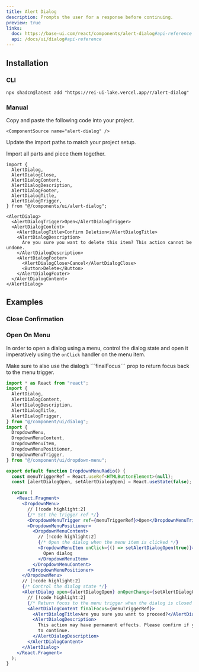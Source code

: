 ```yaml
---
title: Alert Dialog
description: Prompts the user for a response before continuing.
preview: true
links:
  doc: https://base-ui.com/react/components/alert-dialog#api-reference
  api: /docs/ui/dialog#api-reference
---
```


<ComponentTabs name="alert-dialog-demo" />

## Installation

### CLI

```package-install
npx shadcn@latest add "https://rei-ui-lake.vercel.app/r/alert-dialog"
```

### Manual

<Steps>

  <Step>
    Copy and paste the following code into your project.

    <ComponentSource name="alert-dialog" />

  </Step>
  
  <Step>Update the import paths to match your project setup.</Step>

</Steps>

Import all parts and piece them together.

```tsx
import {
  AlertDialog,
  AlertDialogClose,
  AlertDialogContent,
  AlertDialogDescription,
  AlertDialogFooter,
  AlertDialogTitle,
  AlertDialogTrigger,
} from "@/components/ui/alert-dialog";
```

```tsx
<AlertDialog>
  <AlertDialogTrigger>Open</AlertDialogTrigger>
  <AlertDialogContent>
    <AlertDialogTitle>Confirm Deletion</AlertDialogTitle>
    <AlertDialogDescription>
      Are you sure you want to delete this item? This action cannot be undone.
    </AlertDialogDescription>
    <AlertDialogFooter>
      <AlertDialogClose>Cancel</AlertDialogClose>
      <Button>Delete</Button>
    </AlertDialogFooter>
  </AlertDialogContent>
</AlertDialog>
```

## Examples

### Close Confirmation

<ComponentTabs name="alert-dialog-confirmation" />

### Open On Menu

In order to open a dialog using a menu, control the dialog state and open it imperatively using the `onClick` handler on the menu item.

<Callout title="Return Focus Properly" type="warn">
  Make sure to also use the dialog’s ```finalFocus``` prop to return focus back
  to the menu trigger.
</Callout>

```jsx
import * as React from "react";
import {
  AlertDialog,
  AlertDialogContent,
  AlertDialogDescription,
  AlertDialogTitle,
  AlertDialogTrigger,
} from "@/component/ui/dialog";
import {
  DropdownMenu,
  DropdownMenuContent,
  DropdownMenuItem,
  DropdownMenuPositioner,
  DropdownMenuTrigger,
} from "@/component/ui/dropdown-menu";

export default function DropdownMenuRadio() {
  const menuTriggerRef = React.useRef<HTMLButtonElement>(null);
  const [alertDialogOpen, setAlertDialogOpen] = React.useState(false);

  return (
    <React.Fragment>
      <DropdownMenu>
        // [!code highlight:2]
        {/* Set the trigger ref */}
        <DropdownMenuTrigger ref={menuTriggerRef}>Open</DropdownMenuTrigger>
        <DropdownMenuPositioner>
          <DropdownMenuContent>
            // [!code highlight:2]
            {/* Open the dialog when the menu item is clicked */}
            <DropdownMenuItem onClick={() => setAlertDialogOpen(true)}>
              Open dialog
            </DropdownMenuItem>
          </DropdownMenuContent>
        </DropdownMenuPositioner>
      </DropdownMenu>
      // [!code highlight:2]
      {/* Control the dialog state */}
      <AlertDialog open={alertDialogOpen} onOpenChange={setAlertDialogOpen}>
        // [!code highlight:2]
        {/* Return focus to the menu trigger when the dialog is closed */}
        <AlertDialogContent finalFocus={menuTriggerRef}>
          <AlertDialogTitle>Are you sure you want to proceed?</AlertDialogTitle>
          <AlertDialogDescription>
            This action may have permanent effects. Please confirm if you want
            to continue.
          </AlertDialogDescription>
        </AlertDialogContent>
      </AlertDialog>
    </React.Fragment>
  );
}
```
